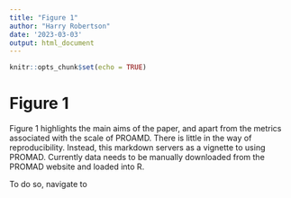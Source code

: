 ```yaml
---
title: "Figure 1"
author: "Harry Robertson"
date: '2023-03-03'
output: html_document
---
```


```r
knitr::opts_chunk$set(echo = TRUE)
```

# Figure 1

Figure 1 highlights the main aims of the paper, and apart from the metrics associated with the scale of PROAMD. There is little in the way of reproducibility. Instead, this markdown servers as a vignette to using PROMAD. Currently data needs to be manually downloaded from the PROMAD website and loaded into R.

To do so, navigate to

```r

```
